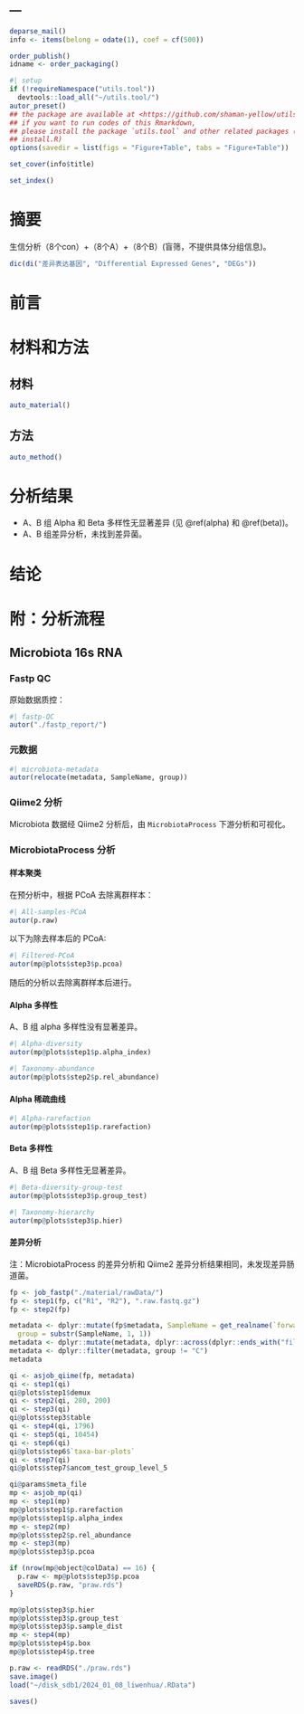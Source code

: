 ---
---

```r
deparse_mail()
info <- items(belong = odate(1), coef = cf(500))

order_publish()
idname <- order_packaging()
```

```r
#| setup
if (!requireNamespace("utils.tool"))
  devtools::load_all("~/utils.tool/")
autor_preset()
## the package are available at <https://github.com/shaman-yellow/utils.tool>
## if you want to run codes of this Rmarkdown,
## please install the package `utils.tool` and other related packages (run
## install.R)
options(savedir = list(figs = "Figure+Table", tabs = "Figure+Table"))
```

```r
set_cover(info$title)
```

```r
set_index()
```

# 摘要 {#abstract}

生信分析（8个con）+（8个A）+（8个B）(盲筛，不提供具体分组信息)。

```r
dic(di("差异表达基因", "Differential Expressed Genes", "DEGs"))
```

# 前言 {#introduction}

# 材料和方法 {#methods}

## 材料

```r
auto_material()
```

## 方法

```r
auto_method()
```

# 分析结果 {#results}

- A、B 组 Alpha 和 Beta 多样性无显著差异 (见 \@ref(alpha) 和 \@ref(beta))。
- A、B 组差异分析，未找到差异菌。

# 结论 {#dis}

# 附：分析流程 {#workflow}

## Microbiota 16s RNA

### Fastp QC

原始数据质控：

```r
#| fastp-QC
autor("./fastp_report/")
```

### 元数据

```r
#| microbiota-metadata
autor(relocate(metadata, SampleName, group))
```

### Qiime2 分析

Microbiota 数据经 Qiime2 分析后，由 `MicrobiotaProcess` 下游分析和可视化。

### MicrobiotaProcess 分析

#### 样本聚类

在预分析中，根据 PCoA 去除离群样本：

```r
#| All-samples-PCoA
autor(p.raw)
```

以下为除去样本后的 PCoA:

```r
#| Filtered-PCoA
autor(mp@plots$step3$p.pcoa)
```

随后的分析以去除离群样本后进行。

#### Alpha 多样性 {#alpha}

A、B 组 alpha 多样性没有显著差异。

```r
#| Alpha-diversity
autor(mp@plots$step1$p.alpha_index)
```

```r
#| Taxonomy-abundance
autor(mp@plots$step2$p.rel_abundance)
```

#### Alpha 稀疏曲线

```r
#| Alpha-rarefaction
autor(mp@plots$step1$p.rarefaction)
```

#### Beta 多样性 {#beta}

A、B 组 Beta 多样性无显著差异。

```r
#| Beta-diversity-group-test
autor(mp@plots$step3$p.group_test)
```

```r
#| Taxonomy-hierarchy
autor(mp@plots$step3$p.hier)
```

#### 差异分析

注：MicrobiotaProcess 的差异分析和 Qiime2 差异分析结果相同，未发现差异肠道菌。



```r
fp <- job_fastp("./material/rawData/")
fp <- step1(fp, c("R1", "R2"), ".raw.fastq.gz")
fp <- step2(fp)

metadata <- dplyr::mutate(fp$metadata, SampleName = get_realname(`forward-absolute-filepath`),
  group = substr(SampleName, 1, 1))
metadata <- dplyr::mutate(metadata, dplyr::across(dplyr::ends_with("filepath"), normalizePath))
metadata <- dplyr::filter(metadata, group != "C")
metadata

qi <- asjob_qiime(fp, metadata)
qi <- step1(qi)
qi@plots$step1$demux
qi <- step2(qi, 280, 200)
qi <- step3(qi)
qi@plots$step3$table
qi <- step4(qi, 1796)
qi <- step5(qi, 10454)
qi <- step6(qi)
qi@plots$step6$`taxa-bar-plots`
qi <- step7(qi)
qi@plots$step7$ancom_test_group_level_5

qi@params$meta_file
mp <- asjob_mp(qi)
mp <- step1(mp)
mp@plots$step1$p.rarefaction
mp@plots$step1$p.alpha_index
mp <- step2(mp)
mp@plots$step2$p.rel_abundance
mp <- step3(mp)
mp@plots$step3$p.pcoa

if (nrow(mp@object@colData) == 16) {
  p.raw <- mp@plots$step3$p.pcoa
  saveRDS(p.raw, "praw.rds")
}

mp@plots$step3$p.hier
mp@plots$step3$p.group_test
mp@plots$step3$p.sample_dist
mp <- step4(mp)
mp@plots$step4$p.box
mp@plots$step4$p.tree
```

```r
p.raw <- readRDS("./praw.rds")
save.image()
load("~/disk_sdb1/2024_01_08_liwenhua/.RData")

saves()
```
